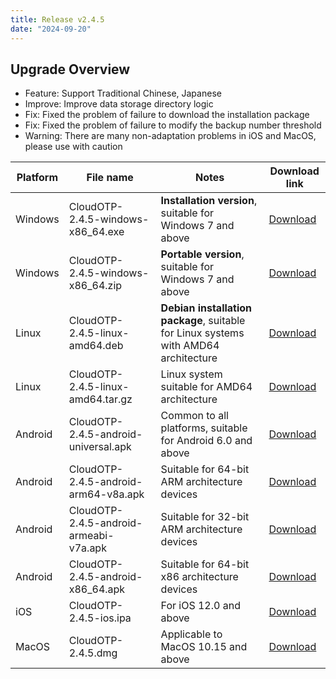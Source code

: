 ```yaml
---
title: Release v2.4.5
date: "2024-09-20"
---
```


## Upgrade Overview

- Feature: Support Traditional Chinese, Japanese
- Improve: Improve data storage directory logic
- Fix: Fixed the problem of failure to download the installation package
- Fix: Fixed the problem of failure to modify the backup number threshold
- Warning: There are many non-adaptation problems in iOS and MacOS, please use with caution

| Platform | File name                              | Notes                                                                               | Download link                                                                                  |
| -------- | -------------------------------------- | ----------------------------------------------------------------------------------- | ---------------------------------------------------------------------------------------------- |
| Windows  | CloudOTP-2.4.5-windows-x86_64.exe      | **Installation version**, suitable for Windows 7 and above                          | [Download](https://pkgs.cloudchewie.com/CloudOTP/2.4.5/CloudOTP-2.4.5-windows-x86_64.exe)      |
| Windows  | CloudOTP-2.4.5-windows-x86_64.zip      | **Portable version**, suitable for Windows 7 and above                              | [Download](https://pkgs.cloudchewie.com/CloudOTP/2.4.5/CloudOTP-2.4.5-windows-x86_64.zip)      |
| Linux    | CloudOTP-2.4.5-linux-amd64.deb         | **Debian installation package**, suitable for Linux systems with AMD64 architecture | [Download](https://pkgs.cloudchewie.com/CloudOTP/2.4.5/CloudOTP-2.4.5-linux-amd64.deb)         |
| Linux    | CloudOTP-2.4.5-linux-amd64.tar.gz      | Linux system suitable for AMD64 architecture                                        | [Download](https://pkgs.cloudchewie.com/CloudOTP/2.4.5/CloudOTP-2.4.5-linux-amd64.tar.gz)      |
| Android  | CloudOTP-2.4.5-android-universal.apk   | Common to all platforms, suitable for Android 6.0 and above                         | [Download](https://pkgs.cloudchewie.com/CloudOTP/2.4.5/CloudOTP-2.4.5-android-universal.apk)   |
| Android  | CloudOTP-2.4.5-android-arm64-v8a.apk   | Suitable for 64-bit ARM architecture devices                                        | [Download](https://pkgs.cloudchewie.com/CloudOTP/2.4.5/CloudOTP-2.4.5-android-arm64-v8a.apk)   |
| Android  | CloudOTP-2.4.5-android-armeabi-v7a.apk | Suitable for 32-bit ARM architecture devices                                        | [Download](https://pkgs.cloudchewie.com/CloudOTP/2.4.5/CloudOTP-2.4.5-android-armeabi-v7a.apk) |
| Android  | CloudOTP-2.4.5-android-x86_64.apk      | Suitable for 64-bit x86 architecture devices                                        | [Download](https://pkgs.cloudchewie.com/CloudOTP/2.4.5/CloudOTP-2.4.5-android-x86_64.apk)      |
| iOS      | CloudOTP-2.4.5-ios.ipa                 | For iOS 12.0 and above                                                              | [Download](https://pkgs.cloudchewie.com/CloudOTP/2.4.5/CloudOTP-2.4.5-ios.ipa)                 |
| MacOS    | CloudOTP-2.4.5.dmg                     | Applicable to MacOS 10.15 and above                                                 | [Download](https://pkgs.cloudchewie.com/CloudOTP/2.4.5/CloudOTP-2.4.5-macos.dmg)               |

